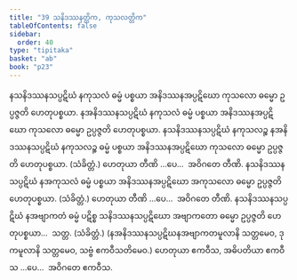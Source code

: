 ```yaml
---
title: "39 သနိဒဿနတ္တိက, ကုသလတ္တိက"
tableOfContents: false
sidebar:
  order: 40
type: "tipitaka"
basket: "ab"
book: "p23"
---
```



<DynamicBreadcrumb />

<Division number="48" book="p23" e="ch" v="40" p="417">

<Paragraph number="151" book="p23">
နသနိဒဿနသပ္ပဋိဃံ နကုသလံ ဓမ္မံ ပစ္စယာ အနိဒဿနအပ္ပဋိဃော ကုသလော ဓမ္မော ဥပ္ပဇ္ဇတိ ဟေတုပစ္စယာ. နအနိဒဿနသပ္ပဋိဃံ နကုသလံ ဓမ္မံ ပစ္စယာ အနိဒဿနအပ္ပဋိဃော ကုသလော ဓမ္မော ဥပ္ပဇ္ဇတိ ဟေတုပစ္စယာ. နသနိဒဿနသပ္ပဋိဃံ နကုသလဉ္စ နအနိဒဿနသပ္ပဋိဃံ နကုသလဉ္စ ဓမ္မံ ပစ္စယာ အနိဒဿနအပ္ပဋိဃော ကုသလော ဓမ္မော ဥပ္ပဇ္ဇတိ ဟေတုပစ္စယာ. (သံခိတ္တံ.) ဟေတုယာ တီဏိ …ပေ…  အဝိဂတေ တီဏိ.
</Paragraph>

<Paragraph number="152" book="p23">
နသနိဒဿနသပ္ပဋိဃံ နအကုသလံ ဓမ္မံ ပစ္စယာ အနိဒဿနအပ္ပဋိဃော အကုသလော ဓမ္မော ဥပ္ပဇ္ဇတိ ဟေတုပစ္စယာ. (သံခိတ္တံ.) ဟေတုယာ တီဏိ …ပေ…  အဝိဂတေ တီဏိ.
</Paragraph>

<Paragraph number="153" book="p23">
နသနိဒဿနသပ္ပဋိဃံ နအဗျာကတံ ဓမ္မံ ပဋိစ္စ သနိဒဿနသပ္ပဋိဃော အဗျာကတော ဓမ္မော ဥပ္ပဇ္ဇတိ ဟေတုပစ္စယာ…  သတ္တ. (သံခိတ္တံ.)
</Paragraph>

<Paragraph number="154" book="p23">
(နအနိဒဿနသပ္ပဋိဃနအဗျာကတမူလာနိ သတ္တမေဝ, ဒုကမူလာနိ သတ္တမေဝ, သဗ္ဗံ ဧကဝီသတိမေဝ.)
</Paragraph>

<Paragraph number="155" book="p23">
ဟေတုယာ ဧကဝီသ, အဓိပတိယာ ဧကဝီသ …ပေ…  အဝိဂတေ ဧကဝီသ.
</Paragraph>
</Division>
